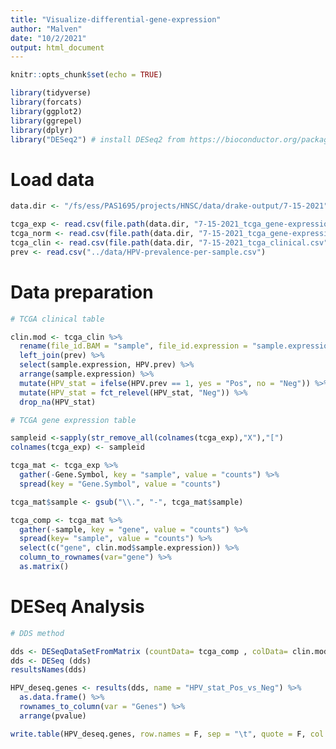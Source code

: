 ```yaml
---
title: "Visualize-differential-gene-expression"
author: "Malven"
date: "10/2/2021"
output: html_document
---
```


```r
knitr::opts_chunk$set(echo = TRUE)

library(tidyverse)
library(forcats)
library(ggplot2)
library(ggrepel)
library(dplyr)
library("DESeq2") # install DESeq2 from https://bioconductor.org/packages/release/bioc/html/DESeq2.html
```

# Load data
```r
data.dir <- "/fs/ess/PAS1695/projects/HNSC/data/drake-output/7-15-2021"

tcga_exp <- read.csv(file.path(data.dir, "7-15-2021_tcga_gene-expressions.csv"), stringsAsFactors = F)
tcga_norm <- read.csv(file.path(data.dir, "7-15-2021_tcga_gene-expressions_norm.csv"), stringsAsFactors = F)
tcga_clin <- read.csv(file.path(data.dir, "7-15-2021_tcga_clinical.csv"), stringsAsFactors = F)
prev <- read.csv("../data/HPV-prevalence-per-sample.csv")

```

# Data preparation 
```r
# TCGA clinical table

clin.mod <- tcga_clin %>%
  rename(file_id.BAM = "sample", file_id.expression = "sample.expression") %>%
  left_join(prev) %>%
  select(sample.expression, HPV.prev) %>%
  arrange(sample.expression) %>%
  mutate(HPV_stat = ifelse(HPV.prev == 1, yes = "Pos", no = "Neg")) %>%
  mutate(HPV_stat = fct_relevel(HPV_stat, "Neg")) %>%
  drop_na(HPV_stat)

# TCGA gene expression table

sampleid <-sapply(str_remove_all(colnames(tcga_exp),"X"),"[")
colnames(tcga_exp) <- sampleid

tcga_mat <- tcga_exp %>%
  gather(-Gene.Symbol, key = "sample", value = "counts") %>%
  spread(key = "Gene.Symbol", value = "counts")

tcga_mat$sample <- gsub("\\.", "-", tcga_mat$sample)

tcga_comp <- tcga_mat %>%
  gather(-sample, key = "gene", value = "counts") %>%
  spread(key= "sample", value = "counts") %>%
  select(c("gene", clin.mod$sample.expression)) %>%
  column_to_rownames(var="gene") %>%
  as.matrix()

```

# DESeq Analysis
```r

# DDS method

dds <- DESeqDataSetFromMatrix (countData= tcga_comp , colData= clin.mod, design=~HPV_stat)
dds <- DESeq (dds)
resultsNames(dds)

HPV_deseq.genes <- results(dds, name = "HPV_stat_Pos_vs_Neg") %>%
  as.data.frame() %>%
  rownames_to_column(var = "Genes") %>%
  arrange(pvalue)

write.table(HPV_deseq.genes, row.names = F, sep = "\t", quote = F, col.names = T, file = "../data/HPV_deseq.genes.txt")

```